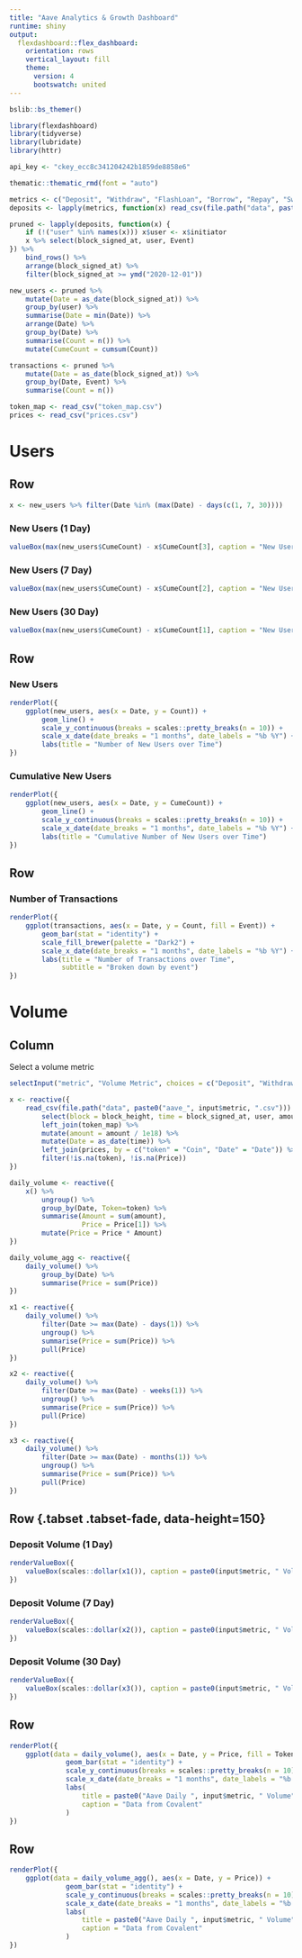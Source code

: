 ```yaml
---
title: "Aave Analytics & Growth Dashboard"
runtime: shiny
output: 
  flexdashboard::flex_dashboard:
    orientation: rows
    vertical_layout: fill
    theme: 
      version: 4
      bootswatch: united
---
```


```r
bslib::bs_themer()

library(flexdashboard)
library(tidyverse)
library(lubridate)
library(httr)

api_key <- "ckey_ecc8c341204242b1859de8858e6"

thematic::thematic_rmd(font = "auto")

metrics <- c("Deposit", "Withdraw", "FlashLoan", "Borrow", "Repay", "Swap")
deposits <- lapply(metrics, function(x) read_csv(file.path("data", paste0("aave_", x, ".csv"))) %>% mutate(Event = x))

pruned <- lapply(deposits, function(x) {
    if (!("user" %in% names(x))) x$user <- x$initiator
    x %>% select(block_signed_at, user, Event)
}) %>%
    bind_rows() %>%
    arrange(block_signed_at) %>%
    filter(block_signed_at >= ymd("2020-12-01"))

new_users <- pruned %>%
    mutate(Date = as_date(block_signed_at)) %>%
    group_by(user) %>%
    summarise(Date = min(Date)) %>%
    arrange(Date) %>%
    group_by(Date) %>%
    summarise(Count = n()) %>%
    mutate(CumeCount = cumsum(Count))

transactions <- pruned %>%
    mutate(Date = as_date(block_signed_at)) %>%
    group_by(Date, Event) %>%
    summarise(Count = n())

token_map <- read_csv("token_map.csv")
prices <- read_csv("prices.csv")
```

Users
=====================================  

Row {data-height=150}
-----------------------------------------------------------------------

```r
x <- new_users %>% filter(Date %in% (max(Date) - days(c(1, 7, 30))))
```

### New Users (1 Day)

```r
valueBox(max(new_users$CumeCount) - x$CumeCount[3], caption = "New Users (1 Day)", icon="fa-thumbs-up")
```

### New Users (7 Day)

```r
valueBox(max(new_users$CumeCount) - x$CumeCount[2], caption = "New Users (7 Day)", icon="fa-thumbs-up")
```

### New Users (30 Day)

```r
valueBox(max(new_users$CumeCount) - x$CumeCount[1], caption = "New Users (30 Day)", icon="fa-thumbs-up")
```

Row {data-height=350}
-----------------------------------------------------------------------

### New Users

```r
renderPlot({
    ggplot(new_users, aes(x = Date, y = Count)) +
        geom_line() +
        scale_y_continuous(breaks = scales::pretty_breaks(n = 10)) +
        scale_x_date(date_breaks = "1 months", date_labels = "%b %Y") +
        labs(title = "Number of New Users over Time")
})
```

### Cumulative New Users

```r
renderPlot({
    ggplot(new_users, aes(x = Date, y = CumeCount)) +
        geom_line() +
        scale_y_continuous(breaks = scales::pretty_breaks(n = 10)) +
        scale_x_date(date_breaks = "1 months", date_labels = "%b %Y") +
        labs(title = "Cumulative Number of New Users over Time")
})
```

Row {data-height=350}
-----------------------------------------------------------------------

### Number of Transactions

```r
renderPlot({
    ggplot(transactions, aes(x = Date, y = Count, fill = Event)) +
        geom_bar(stat = "identity") +
        scale_fill_brewer(palette = "Dark2") +
        scale_x_date(date_breaks = "1 months", date_labels = "%b %Y") +
        labs(title = "Number of Transactions over Time",
             subtitle = "Broken down by event")
})
```

Volume
=====================================  

Column {.sidebar}
-----------------------------------------------------------------------

Select a volume metric

```r
selectInput("metric", "Volume Metric", choices = c("Deposit", "Withdraw", "FlashLoan", "Repay", "Swap", "LiquidationCall"))
```

```r
x <- reactive({
    read_csv(file.path("data", paste0("aave_", input$metric, ".csv"))) %>%
        select(block = block_height, time = block_signed_at, user, amount, contract_address = reserve) %>%
        left_join(token_map) %>%
        mutate(amount = amount / 1e18) %>%
        mutate(Date = as_date(time)) %>%
        left_join(prices, by = c("token" = "Coin", "Date" = "Date")) %>%
        filter(!is.na(token), !is.na(Price))
})

daily_volume <- reactive({
    x() %>%
        ungroup() %>%
        group_by(Date, Token=token) %>%
        summarise(Amount = sum(amount),
                  Price = Price[1]) %>%
        mutate(Price = Price * Amount)
})

daily_volume_agg <- reactive({
    daily_volume() %>%
        group_by(Date) %>%
        summarise(Price = sum(Price))
})

x1 <- reactive({
    daily_volume() %>%
        filter(Date >= max(Date) - days(1)) %>%
        ungroup() %>%
        summarise(Price = sum(Price)) %>%
        pull(Price)
})

x2 <- reactive({
    daily_volume() %>%
        filter(Date >= max(Date) - weeks(1)) %>%
        ungroup() %>%
        summarise(Price = sum(Price)) %>%
        pull(Price)
})

x3 <- reactive({
    daily_volume() %>%
        filter(Date >= max(Date) - months(1)) %>%
        ungroup() %>%
        summarise(Price = sum(Price)) %>%
        pull(Price)
})
```

Row {.tabset .tabset-fade, data-height=150}
-------------------------------------
   
### Deposit Volume (1 Day)

```r
renderValueBox({
    valueBox(scales::dollar(x1()), caption = paste0(input$metric, " Volume (1 Day)"), icon="fa-thumbs-up")
})
```

### Deposit Volume (7 Day)

```r
renderValueBox({
    valueBox(scales::dollar(x2()), caption = paste0(input$metric, " Volume (7 Day)"), icon="fa-thumbs-up")
})
```

### Deposit Volume (30 Day)

```r
renderValueBox({
    valueBox(scales::dollar(x3()), caption = paste0(input$metric, " Volume (30 Day)"), icon="fa-thumbs-up")
})
```

Row 
-----------------------------------------------------------------------

```r
renderPlot({
    ggplot(data = daily_volume(), aes(x = Date, y = Price, fill = Token)) +
              geom_bar(stat = "identity") +
              scale_y_continuous(breaks = scales::pretty_breaks(n = 10), labels = scales::dollar) +
              scale_x_date(date_breaks = "1 months", date_labels = "%b %y") +
              labs(
                  title = paste0("Aave Daily ", input$metric, " Volume"),
                  caption = "Data from Covalent"
              )
})
```   

Row 
-----------------------------------------------------------------------

```r
renderPlot({
    ggplot(data = daily_volume_agg(), aes(x = Date, y = Price)) +
              geom_bar(stat = "identity") +
              scale_y_continuous(breaks = scales::pretty_breaks(n = 10), labels = scales::dollar) +
              scale_x_date(date_breaks = "1 months", date_labels = "%b %y") +
              labs(
                  title = paste0("Aave Daily ", input$metric, " Volume"),
                  caption = "Data from Covalent"
              )
})
```   
